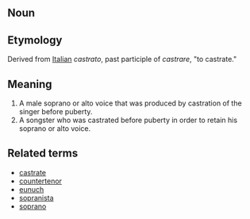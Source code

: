 == Noun ==

== Etymology ==

Derived from [[Italian]] ''castrato'', past participle of ''castrare'', "to castrate."

== Meaning ==

#A male soprano or alto voice that was produced by castration of the singer before puberty.
#A songster who was castrated before puberty in order to retain his soprano or alto voice.

== Related terms ==

*[[castrate]]
*[[countertenor]]
*[[eunuch]]
*[[sopranista]]
*[[soprano]]